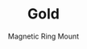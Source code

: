 ---
id: item-2
type: case
imgSrc: ../images/items/item2.png
specialOffers:
  - 3 FOR 2
title: Gold
subtitle: Magnetic Ring Mount
price: 24.99
---